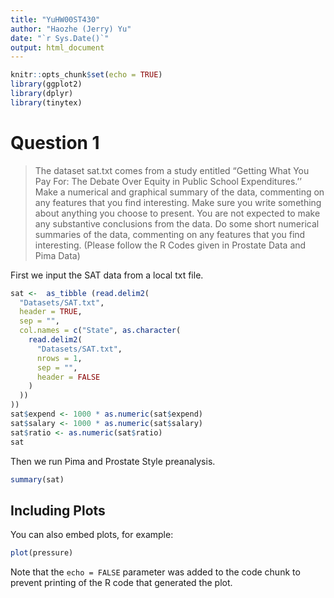```yaml
---
title: "YuHW00ST430"
author: "Haozhe (Jerry) Yu"
date: "`r Sys.Date()`"
output: html_document
---
```


```r
knitr::opts_chunk$set(echo = TRUE)
library(ggplot2)
library(dplyr)
library(tinytex)
```

# Question 1

>  The dataset sat.txt comes from a study entitled "Getting What You Pay For: The Debate 
Over Equity in Public School Expenditures.'' 
Make a numerical and graphical summary of the data, commenting on any features that you find interesting. 
Make sure you write something about anything you choose to present. You are not expected to make any 
substantive conclusions from the data.
Do some short numerical summaries of the data, commenting on any features that you 
find interesting.
(Please follow the R Codes given in Prostate Data and Pima Data)

First we input the SAT data from a local txt file. 


```r
sat <-  as_tibble (read.delim2(
  "Datasets/SAT.txt",
  header = TRUE,
  sep = "",
  col.names = c("State", as.character(
    read.delim2(
      "Datasets/SAT.txt",
      nrows = 1,
      sep = "",
      header = FALSE
    )
  ))
))
sat$expend <- 1000 * as.numeric(sat$expend)
sat$salary <- 1000 * as.numeric(sat$salary)
sat$ratio <- as.numeric(sat$ratio)
sat
```

Then we run Pima and Prostate Style preanalysis.

```r
summary(sat)

```


## Including Plots

You can also embed plots, for example:

```r
plot(pressure)
```

Note that the `echo = FALSE` parameter was added to the code chunk to prevent printing of the R code that generated the plot.

